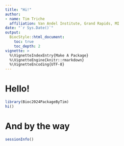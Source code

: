 ```yaml
---
title: "Hi!"
author:
- name: Tim Triche
  affiliation: Van Andel Institute, Grand Rapids, MI
date: "`r Sys.Date()`"
output:
  BiocStyle::html_document:
    toc: true
    toc_depth: 2
vignette: >
  %\VignetteIndexEntry{Make A Package}
  %\VignetteEngine{knitr::rmarkdown}
  %\VignetteEncoding{UTF-8}
---
```


# Hello!

```r
library(Bioc2024PackageByTim)
hi()
```

# And by the way

```r
sessionInfo()
```